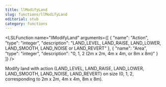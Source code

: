 ```yaml
---
title: llModifyLand
slug: functions/llModifyLand
editorial: stub
category: functions
---
```


<LSLFunction
	name="llModifyLand"
	arguments={[
	{
		"name": "Action",
		"type": "integer",
		"description": "LAND_LEVEL, LAND_RAISE, LAND_LOWER, LAND_SMOOTH, LAND_NOISE or LAND_REVERT"
	},
	{
		"name": "Area",
		"type": "integer",
		"description": "0, 1, 2 (2m x 2m, 4m x 4m, or 8m x 8m)"
	}
]}
/>

Modify land with action (LAND_LEVEL, LAND_RAISE, LAND_LOWER, LAND_SMOOTH, LAND_NOISE, LAND_REVERT) on size (0, 1, 2, corresponding to 2m x 2m, 4m x 4m, 8m x 8m).
